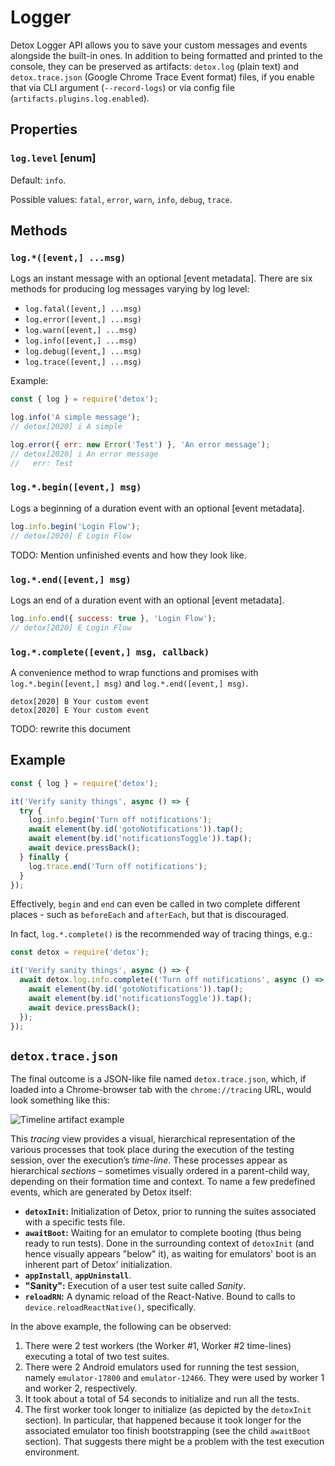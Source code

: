 # Logger

Detox Logger API allows you to save your custom messages and events alongside the built-in ones. In addition to being formatted and printed to the console, they can be preserved as artifacts: `detox.log` (plain text) and `detox.trace.json` (Google Chrome Trace Event format) files, if you enable that via CLI argument (`--record-logs`) or via config file (`artifacts.plugins.log.enabled`).

## Properties

### `log.level` \[enum]

Default: `info`.

Possible values: `fatal`, `error`, `warn`, `info`, `debug`, `trace`.

## Methods

### `log.*([event,] ...msg)`

Logs an instant message with an optional [event metadata].
There are six methods for producing log messages varying by log level:

* `log.fatal([event,] ...msg)`
* `log.error([event,] ...msg)`
* `log.warn([event,] ...msg)`
* `log.info([event,] ...msg)`
* `log.debug([event,] ...msg)`
* `log.trace([event,] ...msg)`

Example:

```js
const { log } = require('detox');

log.info('A simple message');
// detox[2020] i A simple

log.error({ err: new Error('Test') }, 'An error message');
// detox[2020] i An error message
//   err: Test
```

### `log.*.begin([event,] msg)`

Logs a beginning of a duration event with an optional [event metadata].

```js
log.info.begin('Login Flow');
// detox[2020] E Login Flow
```

TODO: Mention unfinished events and how they look like.

### `log.*.end([event,] msg)`

Logs an end of a duration event with an optional [event metadata].

```js
log.info.end({ success: true }, 'Login Flow');
// detox[2020] E Login Flow
```

### `log.*.complete([event,] msg, callback)`

A convenience method to wrap functions and promises with `log.*.begin([event,] msg)` and `log.*.end([event,] msg)`.

```plain text
detox[2020] B Your custom event
detox[2020] E Your custom event
```

TODO: rewrite this document

## Example

```js
const { log } = require('detox');

it('Verify sanity things', async () => {
  try {
    log.info.begin('Turn off notifications');
    await element(by.id('gotoNotifications')).tap();
    await element(by.id('notificationsToggle')).tap();
    await device.pressBack();
  } finally {
    log.trace.end('Turn off notifications');
  }
});
```

Effectively, `begin` and `end` can even be called in two complete different places - such as `beforeEach` and `afterEach`, but that is discouraged.

In fact, `log.*.complete()` is the recommended way of tracing things, e.g.:

```js
const detox = require('detox');

it('Verify sanity things', async () => {
  await detox.log.info.complete(('Turn off notifications', async () => {
    await element(by.id('gotoNotifications')).tap();
    await element(by.id('notificationsToggle')).tap();
    await device.pressBack();
  });
});
```

## `detox.trace.json`

The final outcome is a JSON-like file named `detox.trace.json`, which, if loaded into a Chrome-browser tab with the `chrome://tracing` URL, would look something like this:

![Timeline artifact example](../img/timeline-artifact.png)

This _tracing_ view provides a visual, hierarchical representation of the various processes that took place during the execution of the testing session, over the execution’s _time-line_. These processes appear as hierarchical _sections_ – sometimes visually ordered in a parent-child way, depending on their formation time and context.
To name a few predefined events, which are generated by Detox itself:

- **`detoxInit`:** Initialization of Detox, prior to running the suites associated with a specific tests file.
- **`awaitBoot`:** Waiting for an emulator to complete booting (thus being ready to run tests). Done in the surrounding context of `detoxInit` (and hence visually appears "below" it), as waiting for emulators' boot is an inherent part of Detox' initialization.
- **`appInstall`**, **`appUninstall`**.
- **"Sanity":** Execution of a user test suite called _Sanity_.
- **`reloadRN`:** A dynamic reload of the React-Native. Bound to calls to `device.reloadReactNative()`, specifically.

In the above example, the following can be observed:

1. There were 2 test workers (the Worker #⁠1, Worker #⁠2 time-lines) executing a total of two test suites.
1. There were 2 Android emulators used for running the test session, namely `emulator-17800` and `emulator-12466`. They were used by worker 1 and worker 2, respectively.
1. It took about a total of 54 seconds to initialize and run all the tests.
1. The first worker took longer to initialize (as depicted by the `detoxInit` section). In particular, that happened because it took longer for the associated emulator too finish bootstrapping (see the child `awaitBoot` section). That suggests there might be a problem with the test execution environment.
